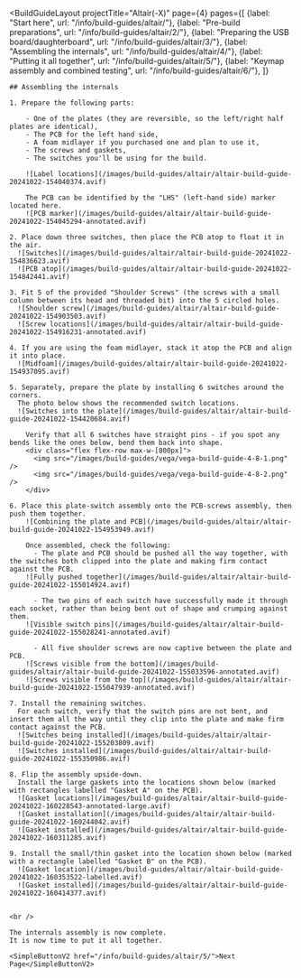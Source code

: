 ---
---


<BuildGuideLayout 
	projectTitle="Altair(-X)"
  page={4}
  pages={[
    {label: "Start here", url: "/info/build-guides/altair/"},
    {label: "Pre-build preparations", url: "/info/build-guides/altair/2/"},
    {label: "Preparing the USB board/daughterboard", url: "/info/build-guides/altair/3/"},
    {label: "Assembling the internals", url: "/info/build-guides/altair/4/"},
    {label: "Putting it all together", url: "/info/build-guides/altair/5/"},
    {label: "Keymap assembly and combined testing", url: "/info/build-guides/altair/6/"},
  ]}
>

  <AltMarkdownRenderer>

    ## Assembling the internals

    1. Prepare the following parts:

        - One of the plates (they are reversible, so the left/right half plates are identical),  
        - The PCB for the left hand side,  
        - A foam midlayer if you purchased one and plan to use it,  
        - The screws and gaskets,  
        - The switches you'll be using for the build.  
        
        ![Label locations](/images/build-guides/altair/altair-build-guide-20241022-154040374.avif)

        The PCB can be identified by the "LHS" (left-hand side) marker located here.
        ![PCB marker](/images/build-guides/altair/altair-build-guide-20241022-154045294-annotated.avif)

    2. Place down three switches, then place the PCB atop to float it in the air.
      ![Switches](/images/build-guides/altair/altair-build-guide-20241022-154836623.avif)
      ![PCB atop](/images/build-guides/altair/altair-build-guide-20241022-154842441.avif)

    3. Fit 5 of the provided "Shoulder Screws" (the screws with a small column between its head and threaded bit) into the 5 circled holes.  
      ![Shoulder screw](/images/build-guides/altair/altair-build-guide-20241022-154903503.avif)
      ![Screw locations](/images/build-guides/altair/altair-build-guide-20241022-154916231-annotated.avif)

    4. If you are using the foam midlayer, stack it atop the PCB and align it into place.
      ![Midfoam](/images/build-guides/altair/altair-build-guide-20241022-154937095.avif)

    5. Separately, prepare the plate by installing 6 switches around the corners.  
      The photo below shows the recommended switch locations.
      ![Switches into the plate](/images/build-guides/altair/altair-build-guide-20241022-154420684.avif)
        
        Verify that all 6 switches have straight pins - if you spot any bends like the ones below, bend them back into shape.
        <div class="flex flex-row max-w-[800px]">
          <img src="/images/build-guides/vega/vega-build-guide-4-8-1.png" />
          <img src="/images/build-guides/vega/vega-build-guide-4-8-2.png" />
        </div>

    6. Place this plate-switch assembly onto the PCB-screws assembly, then push them together.
        ![Combining the plate and PCB](/images/build-guides/altair/altair-build-guide-20241022-154953949.avif)
        
        Once assembled, check the following:
          - The plate and PCB should be pushed all the way together, with the switches both clipped into the plate and making firm contact against the PCB.  
        ![Fully pushed together](/images/build-guides/altair/altair-build-guide-20241022-155014924.avif)

          - The two pins of each switch have successfully made it through each socket, rather than being bent out of shape and crumping against them.
        ![Visible switch pins](/images/build-guides/altair/altair-build-guide-20241022-155028241-annotated.avif)

          - All five shoulder screws are now captive between the plate and PCB.  
        ![Screws visible from the bottom](/images/build-guides/altair/altair-build-guide-20241022-155033596-annotated.avif)
        ![Screws visible from the top](/images/build-guides/altair/altair-build-guide-20241022-155047939-annotated.avif)
      
    7. Install the remaining switches.  
      For each switch, verify that the switch pins are not bent, and insert them all the way until they clip into the plate and make firm contact against the PCB.  
      ![Switches being installed](/images/build-guides/altair/altair-build-guide-20241022-155203809.avif)
      ![Switches installed](/images/build-guides/altair/altair-build-guide-20241022-155350986.avif)

    8. Flip the assembly upside-down.
      Install the large gaskets into the locations shown below (marked with rectangles labelled "Gasket A" on the PCB).
      ![Gasket locations](/images/build-guides/altair/altair-build-guide-20241022-160228543-annotated-large.avif)
      ![Gasket installation](/images/build-guides/altair/altair-build-guide-20241022-160244042.avif)
      ![Gasket installed](/images/build-guides/altair/altair-build-guide-20241022-160311285.avif)

    9. Install the small/thin gasket into the location shown below (marked with a rectangle labelled "Gasket B" on the PCB).
      ![Gasket location](/images/build-guides/altair/altair-build-guide-20241022-160353522-labelled.avif)
      ![Gasket installed](/images/build-guides/altair/altair-build-guide-20241022-160414377.avif)
  

    <br />
    
    The internals assembly is now complete.  
    It is now time to put it all together.

    <SimpleButtonV2 href="/info/build-guides/altair/5/">Next Page</SimpleButtonV2>
    
    
  </AltMarkdownRenderer>
			
</BuildGuideLayout>


